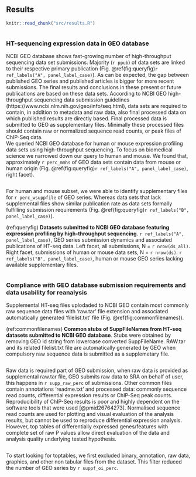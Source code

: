 
## Results {-}

```r
knitr::read_chunk("src/results.R")
```

```r

```


### HT-sequencing expression data in GEO database {-}

NCBI GEO database shows fast-growing number of high-throughput sequencing data set submissions.
Majority (`r ppub`) of data sets are linked to their respective primary publication (Fig. \@ref(fig:queryfig)`r ref_labels("A", panel_label_case)`).
As can be expected, the gap between published GEO series and published articles is bigger for more recent submissions.
The final results and conclusions in these present or future publications are based on these data sets.
According to NCBI GEO high-throughput sequencing data submission guidelines (https://www.ncbi.nlm.nih.gov/geo/info/seq.html), data sets are required to contain, in addition to metadata and raw data, also final processed data on which published results are directly based.
Final processed data is submitted to GEO as supplementary files.
Minimally these processed files should contain raw or normalized sequence read counts, or peak files of ChIP-Seq data.   
We queried NCBI GEO database for human or mouse expression profiling data sets using high-throughput sequencing.
To focus on biomedical science we narrowed down our query to human and mouse.
We found that, approximately `r perc_mmhs` of GEO data sets contain data from mouse or human origin (Fig. \@ref(fig:queryfig)`r ref_labels("A", panel_label_case)`, right facet).
```r

```
For human and mouse subset, we were able to identify supplementary files for `r perc_wsuppfile` of GEO series.
Whereas data sets that lack supplemental files show similar publication rate as data sets formally fulfilling submission requirements (Fig. \@ref(fig:queryfig)`r ref_labels("B", panel_label_case)`).

(ref:queryfig) __Datasets submitted to NCBI GEO database featuring expression profiling by high-throughput sequencing__. `r ref_labels("A", panel_label_case)`, GEO series submission dynamics and associated publications of HT-seq data. Left facet, all submissions, N = `r nrow(ds_all)`. Right facet, submissions of human or mouse data sets, N = `r nrow(ds)`. `r ref_labels("B", panel_label_case)`, human or mouse GEO series lacking available supplementary files.

```r

```

### Compliance with GEO database submission requirements and data usability for reanalysis {-}

Supplemental HT-seq files uplodaded to NCBI GEO contain most commonly raw sequence data files with 'raw.tar' file extension and associated automatically generated 'filelist.txt' file (Fig. \@ref(fig:commonfilenames)).

(ref:commonfilenames) __Common stubs of SuppFileNames from HT-seq datasets submitted to NCBI GEO database__. Stubs were obtained by removing GEO id string from lowercase converted SuppFileName. RAW.tar and its related filelist.txt file are automatically generated by GEO when compulsory raw sequence data is submitted as a supplemetary file.

```r

```

Raw data is required part of GEO submission, when raw data is provided as supplemental raw.tar file, GEO submits raw data to SRA on behalf of user, this happens in `r supp_raw_perc` of submissions.
Other common files contain annotations 'readme.txt' and processed data: commonly sequence read counts, differential expression results or ChIP-Seq peak counts. 
Reproducibility of ChIP-Seq results is poor and highly dependent on the software tools that were used [@pmid26764273].
Normalised sequence read counts are used for plotting and visual evaluation of the analysis results, but cannot be used to reproduce differential expression analysis. 
However, top tables of differentially expressed genes/features with complete set of raw P values allow direct evaluation of the data and analysis quality underlying tested hypothesis.  

```r

```

To start looking for toptables, we first excluded binary, annotation, raw data, graphics, and other non tabular files from the dataset. 
This filter reduced the number of GEO series by `r suppf_oi_perc`.
